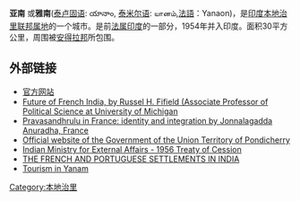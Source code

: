 {{noteTA
|1=zh-cn:中央直辖区;zh-hant:聯邦屬地;zh-sg:联邦属地;
|2=zh-cn:本地治里;zh-hk:本地治里;zh-tw:朋迪治里;
|G1=地名
}}
{{Infobox Indian Jurisdiction
|type               = town
|nickname           = 法属亚南
|native_name        =亚南 <br />యానాం
|state_name         = 本地治里
|skyline            = Overview of Yanam.jpg
|skyline_caption    = 亚南市中心一览
|latd=16 |latm =44|lats =00
|longd=82|longm=15|longs=00
|district           = [[亚南地区|亚南]]
|official_languages = [[泰卢固语|泰卢固语]] ([[De_facto|De facto]]) <br />[[法语|法语]] ([[De_jure|De jure]])
|area_total         = 30
|population_total   = 32362
|population_as_of   = 2001
|area_telephone     = 91 (0)884
|postal_code        = 533 464
|vehicle_code_range = PY-04
}}

'''亚南''' 或'''雅南'''([[泰卢固语|泰卢固语]]: యానాం, [[泰米尔语|泰米尔语]]: யானம்,[[法語|法語]]：Yanaon)，是[[印度|印度]][[本地治里联邦属地|本地治里联邦属地]]的一个城市。是前[[法属印度|法属印度]]的一部分，1954年并入印度。面积30平方公里，周围被[[安得拉邦|安得拉邦]]所包围。

== 外部链接 ==
{{Commons category|Yanam}}
* [https://web.archive.org/web/20050130000201/http://yanam.nic.in/ 官方网站]
* [http://www.links.jstor.org/sici?sici=0362-8949(19500322)19%3A6%3C62%3ATFOFI%3E2.0.CO%3B2-%23 Future of French India, by Russel H. Fifield (Associate Professor of Political Science at University of Michigan]{{dead link|date=2018年5月 |bot=InternetArchiveBot |fix-attempted=yes }}
* [https://web.archive.org/web/20060901061842/http://www.telugudiaspora.com/telugu_countries_article5.htm Pravasandhrulu in France: identity and integration by Jonnalagadda Anuradha, France]
* [https://web.archive.org/web/20080409232005/http://pondicherry.nic.in/ Official website of the Government of the Union Territory of Pondicherry]
* [https://web.archive.org/web/20040316130110/http://meaindia.nic.in/treatiesagreement/1956/chap133.htm Indian Ministry for External Affairs - 1956 Treaty of Cession]
* [https://doi.org/10.1111/j.1467-923X.1955.tb02588.x THE FRENCH AND PORTUGUESE SETTLEMENTS IN INDIA]
* [http://www.tourism-of-india.com/yanam.html Tourism in Yanam]{{Wayback|url=http://www.tourism-of-india.com/yanam.html |date=20130728185624 }}

[[Category:本地治里|Category:本地治里]]
